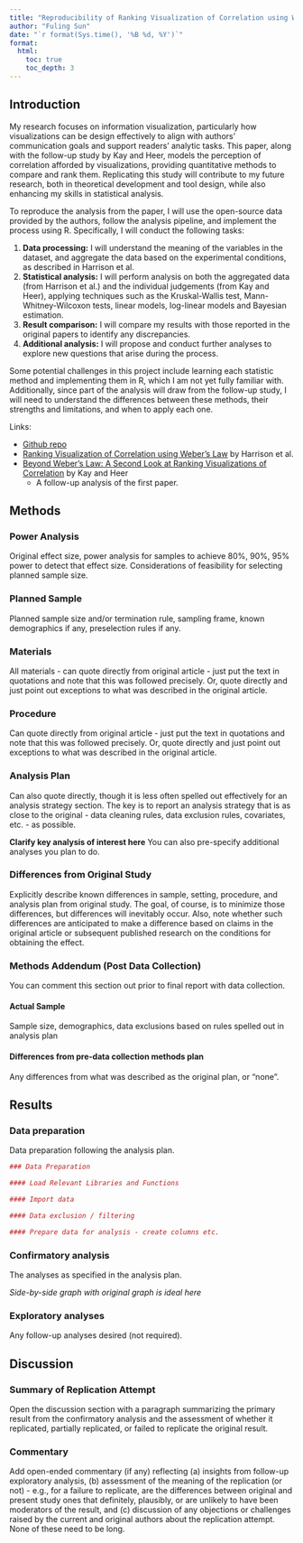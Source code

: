 ```yaml
---
title: "Reproducibility of Ranking Visualization of Correlation using Weber's Law by Harrison et al. (2014, TVCG)"
author: "Fuling Sun"
date: "`r format(Sys.time(), '%B %d, %Y')`"
format:
  html:
    toc: true
    toc_depth: 3
---
```


<!-- Replication reports should all use this template to standardize reporting across projects.  These reports will be public supplementary materials that accompany the summary report(s) of the aggregate results. -->

## Introduction
<!--
A short justification for your choice of experiment in terms of your research interests or research program (1 paragraph). This justification should tell us why you chose this particular paper. (2 points)
A description of the analyses and techniques that will be required to reproduce these findings, and what the challenges will be (1-2 paragraphs). (2 points)
A link to the repository and to the original paper (as hosted in your repo). The goal is that we should be able to click on these links and review that your repo is formatted right and look at the original paper.  (1 point)
-->

My research focuses on information visualization, particularly how visualizations can be design effectively to align with authors' communication goals and support readers' analytic tasks. This paper, along with the follow-up study by Kay and Heer, models the perception of correlation afforded by visualizations, providing quantitative methods to compare and rank them. Replicating this study will contribute to my future research, both in theoretical development and tool design, while also enhancing my skills in statistical analysis.

To reproduce the analysis from the paper, I will use the open-source data provided by the authors, follow the analysis pipeline, and implement the process using R. Specifically, I will conduct the following tasks:

1. **Data processing:** I will understand the meaning of the variables in the dataset, and aggregate the data based on the experimental conditions, as described in Harrison et al. 
2. **Statistical analysis:** I will perform analysis on both the aggregated data (from Harrison et al.) and the individual judgements (from Kay and Heer), applying techniques such as the Kruskal-Wallis test, Mann-Whitney-Wilcoxon tests, linear models, log-linear models and Bayesian estimation.
3. **Result comparison:** I will compare my results with those reported in the original papers to identify any discrepancies.
4. **Additional analysis:** I will propose and conduct further analyses to explore new questions that arise during the process. 


Some potential challenges in this project include learning each statistic method and implementing them in R, which I am not yet fully familiar with. Additionally, since part of the analysis will draw from the follow-up study, I will need to understand the differences between these methods, their strengths and limitations, and when to apply each one.

Links:

- [Github repo](https://github.com/soundquiet/Harrison2014)
- [Ranking Visualization of Correlation using Weber's Law](https://github.com/soundquiet/Harrison2014/blob/main/original_paper/Harrison2014.pdf) by Harrison et al.
- [Beyond Weber’s Law: A Second Look at Ranking Visualizations of Correlation](https://github.com/soundquiet/Harrison2014/blob/main/original_paper/Kay2016.pdf) by Kay and Heer
  - A follow-up analysis of the first paper.


## Methods

### Power Analysis

Original effect size, power analysis for samples to achieve 80%, 90%, 95% power to detect that effect size.  Considerations of feasibility for selecting planned sample size.

### Planned Sample

Planned sample size and/or termination rule, sampling frame, known demographics if any, preselection rules if any.

### Materials

All materials - can quote directly from original article - just put the text in quotations and note that this was followed precisely.  Or, quote directly and just point out exceptions to what was described in the original article.

### Procedure	

Can quote directly from original article - just put the text in quotations and note that this was followed precisely.  Or, quote directly and just point out exceptions to what was described in the original article.

### Analysis Plan

Can also quote directly, though it is less often spelled out effectively for an analysis strategy section.  The key is to report an analysis strategy that is as close to the original - data cleaning rules, data exclusion rules, covariates, etc. - as possible.  

**Clarify key analysis of interest here**  You can also pre-specify additional analyses you plan to do.

### Differences from Original Study

Explicitly describe known differences in sample, setting, procedure, and analysis plan from original study.  The goal, of course, is to minimize those differences, but differences will inevitably occur.  Also, note whether such differences are anticipated to make a difference based on claims in the original article or subsequent published research on the conditions for obtaining the effect.

### Methods Addendum (Post Data Collection)

You can comment this section out prior to final report with data collection.

#### Actual Sample
  Sample size, demographics, data exclusions based on rules spelled out in analysis plan

#### Differences from pre-data collection methods plan
  Any differences from what was described as the original plan, or “none”.


## Results


### Data preparation

Data preparation following the analysis plan.
	
```r
### Data Preparation

#### Load Relevant Libraries and Functions

#### Import data

#### Data exclusion / filtering

#### Prepare data for analysis - create columns etc.
```

### Confirmatory analysis

The analyses as specified in the analysis plan.  

*Side-by-side graph with original graph is ideal here*

### Exploratory analyses

Any follow-up analyses desired (not required).  

## Discussion

### Summary of Replication Attempt

Open the discussion section with a paragraph summarizing the primary result from the confirmatory analysis and the assessment of whether it replicated, partially replicated, or failed to replicate the original result.  

### Commentary

Add open-ended commentary (if any) reflecting (a) insights from follow-up exploratory analysis, (b) assessment of the meaning of the replication (or not) - e.g., for a failure to replicate, are the differences between original and present study ones that definitely, plausibly, or are unlikely to have been moderators of the result, and (c) discussion of any objections or challenges raised by the current and original authors about the replication attempt.  None of these need to be long.
